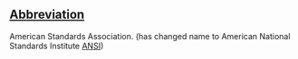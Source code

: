 ==[[Wiktionary:List of acronyms and abbreviations|Abbreviation]]==

American Standards Association. (has changed name to American National Standards Institute [[ANSI]])